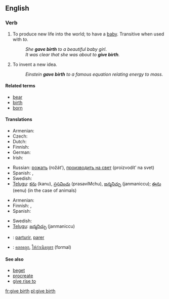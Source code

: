 ==English==

===Verb===
{{en-verb|inf=[[give]] [[birth]]|gives birth|giving birth|gave birth|given birth}}

# To produce new life into the world; to have a [[baby]].  Transitive when used with ''to''.
#: ''She '''gave birth''' to a beautiful baby girl''.
#: ''It was clear that she was about to '''give birth'''.''
# {{idiom}} To invent a new idea.
#: ''Einstein '''gave birth''' to a famous equation relating energy to mass''.

====Related terms====
{{wikipedia|childbirth}}
* [[bear]]
* [[birth]]
* [[born]]

====Translations====
{{trans-top|produce new life}}
* Armenian: {{t-|hy|ծնել|tr=çnel|sc=Armn|xs=Armenian}}
* Czech: {{t-|cs|porodit}}
* Dutch: {{t+|nl|baren}}
* Finnish: {{t+|fi|synnyttää}}
* German: {{t+|de|gebären}}
* Irish: {{t-|ga|beir|xs=Irish}}
{{trans-mid}}
* Russian: [[рожать]] (rožát’), [[производить на свет]] (proizvodít’ na svet)
* Spanish: {{t-|es|dar a luz}}, {{t+|es|parir}}
* Swedish: {{t+|sv|föda}}
* [[Telugu]]: [[కను]] (kanu), [[ప్రసవించు]] (prasaviMchu), [[జన్మనిచ్చు]] (janmaniccu); [[ఈను]] (eenu) (in the case of animals)
{{trans-bottom}}

{{trans-top|invent a new idea}}
* Armenian: {{t-|hy|ծնել|tr=çnel|sc=Armn|xs=Armenian}}
* Finnish: {{t+|fi|keksiä}}, {{t+|fi|luoda}}
* Spanish: {{t+|es|parir}}
{{trans-mid}}
* Swedish: {{t-|sv|kläcka}}
* [[Telugu]]: [[జన్మనిచ్చు]] (janmaniccu)
{{trans-bottom}}

{{checktrans-top}}
* {{ttbc|Interlingua}}: [[parturir]], [[parer]]
* {{ttbc|Thai}}: [[คลอดลูก]], [[ให้กำเนิดบุตร]] (formal)
{{trans-bottom}}

====See also====
* [[beget]]
* [[procreate]]
* [[give rise to]]

[[fr:give birth]]
[[pl:give birth]]